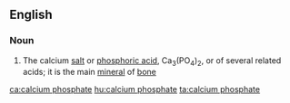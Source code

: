 ==English==

===Noun===
{{wikipedia}}
{{en-noun|head=[[calcium]] [[phosphate]]}}

# {{context|inorganic compound|lang=en}} The calcium [[salt]] or [[phosphoric acid]], Ca<sub>3</sub>(PO<sub>4</sub>)<sub>2</sub>, or of several related acids; it is the main [[mineral]] of [[bone]]

[[ca:calcium phosphate]]
[[hu:calcium phosphate]]
[[ta:calcium phosphate]]